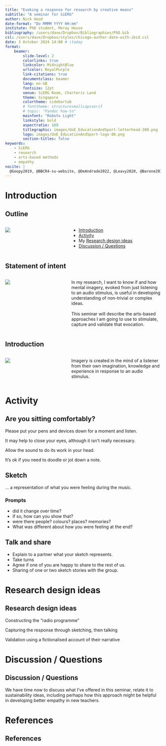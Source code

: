 ```yaml
---
title: "Evoking a response for research by creative means"
subtitle: "A seminar for SiERG"
author: Nick Hood
date-format: "Do MMMM YYYY HH:mm"
institute: PhD student, Moray House
bibliography: /users/dave/Dropbox/Bibliographies/PhD.bib
csl: /users/dave/Dropbox/styles/chicago-author-date-with-ibid.csl
date: 3 October 2024 14:00 # \today
format: 
    beamer: 
        slide-level: 2
        colorlinks: true
        linkcolor: MidnightBlue
        urlcolor: RoyalPurple
        link-citations: true
        documentclass: beamer
        lang: en-GB
        fontsize: 12pt
        venue: SiERG Room, Charteris Land
        theme: Singapore
        colortheme: sidebartab
        # fonttheme: structuresmallcapsserif
        # topic: "Pandoc how-to"
        mainfont: "Roboto Light"
        linkstyle: bold
        aspectratio: 169
        titlegraphic: images/UoE_EducationAndSport-letterhead-200.png
        logo: images/UoE_EducationAndSport-logo-80.png
        section-titles: false
keywords: 
    - SiERG
    - research
    - arts-based methods
    - empathy
nocite: |
  @Goopy2019, @BBCR4-su-website, @DeAndrade2022, @Leavy2020, @Barone2011, @McNiff2008, @Østergaard2019
---
```


# Introduction

## Outline

:::: {.columns}

::: {.column width="40%"}

![](../sptr/images/8-cXvC8O7tWjWWp46.png)

:::

::: {.column width="60%"}

* [Introduction]
* [Activity]
* My [Research design ideas]
* [Discussion / Questions]
:::

::::


## Statement of intent

:::: {.columns}

::: {.column width="40%"}

![](../sptr/images/8-cXvC8O7tWjWWp46.png)

:::

::: {.column width="60%"}
In my research, I want to know if and how mental imagery, evoked from just listening to an audio stimulus, is useful in developing understanding of non-trivial or complex ideas.\
\
This seminar will describe the arts-based approaches I am going to use to stimulate, capture and validate that evocation.

:::

::::

## Introduction

:::: {.columns}

::: {.column width="40%"}

![](../sptr/images/8-cXvC8O7tWjWWp46.png)

:::

::: {.column width="60%"}
Imagery is created in the mind of a listener from their own imagination, knowledge and experience in response to an audio stimulus. 
:::

::::

# Activity

## Are you sitting comfortably?

Please put your pens and devices down for a moment and listen. 

It may help to close your eyes, although it isn't really necessary. 

Allow the sound to do its work in your head. 

It's ok if you need to doodle or jot down a note.

## Sketch

... a representation of what you were feeling during the music. 

### Prompts
* did it change over time?
* if so, how can you show that?
* were there people? colours? places? memories? 
* What was different about how you were feeling at the end?

## Talk and share

* Explain to a partner what your sketch represents. 
* Take turns
* Agree if one of you are happy to share to the rest of us.
* Sharing of one or two sketch stories with the group.

# Research design ideas

## Research design ideas

Constructing the "radio programme"

Capturing the response through sketching, then talking

Validation using a fictionalised account of their narrative

# Discussion / Questions

## Discussion / Questions

We have time now to discuss what I've offered in this seminar, relate it to sustainability ideas, including perhaps how this approach might be helpful in developing better empathy in new teachers.

# References

## References {.allowframebreaks}

